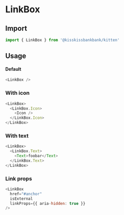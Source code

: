 
<Meta title="Molecules/LinkBox" component={LinkBox} />

# LinkBox

<Canvas>
  <Story name="LinkBox" story={stories.Default} />
</Canvas>

## Import

```js
import { LinkBox } from '@kisskissbankbank/kitten'
```

## Usage

#### Default

```js
<LinkBox />
```

### With icon

```js
<LinkBox>
  <LinkBox.Icon>
    <Icon />
  </LinkBox.Icon>
</LinkBox>
```

### With text

```js
<LinkBox>
  <LinkBox.Text>
    <Text>foobar</Text>
  </LinkBox.Text>
</LinkBox>
```

### Link props

```js
<LinkBox
  href="#anchor"
  isExternal
  linkProps={{ aria-hidden: true }}
/>
```
